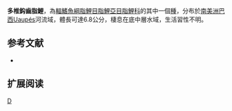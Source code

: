 {{Speciesbox 
| genus = Creagrutus
| species = tuyuka
| status = NE
| status_system = IUCN3.1
| authority =  [[Vari|Vari]] & [[Lima|Lima]], 2003
| synonyms = 
}}
'''多椎鈎齒脂鯉'''，為[[輻鰭魚綱|輻鰭魚綱]][[脂鯉目|脂鯉目]][[脂鯉亞目|脂鯉亞目]][[脂鯉科|脂鯉科]]的其中一個[[種|種]]，分布於[[南美洲|南美洲]][[巴西|巴西]]Uaupés河流域，體長可達6.8公分，棲息在底中層水域，生活習性不明。

==参考文献==
{{refbegin}}
*{{FishBase_species|genus=Creagrutus|species=tuyuka|year=2014|month=1}}
{{refend}}

== 扩展阅读 ==
{{refbegin}}
{{wikispecies-inline|Creagrutus tuyuka|多椎鈎齒脂鯉}}
{{refend}}
{{Taxonbar|from=Q5519837}}

[[Category:鈎齒脂鯉屬|D]]


{{魚類小作品}}